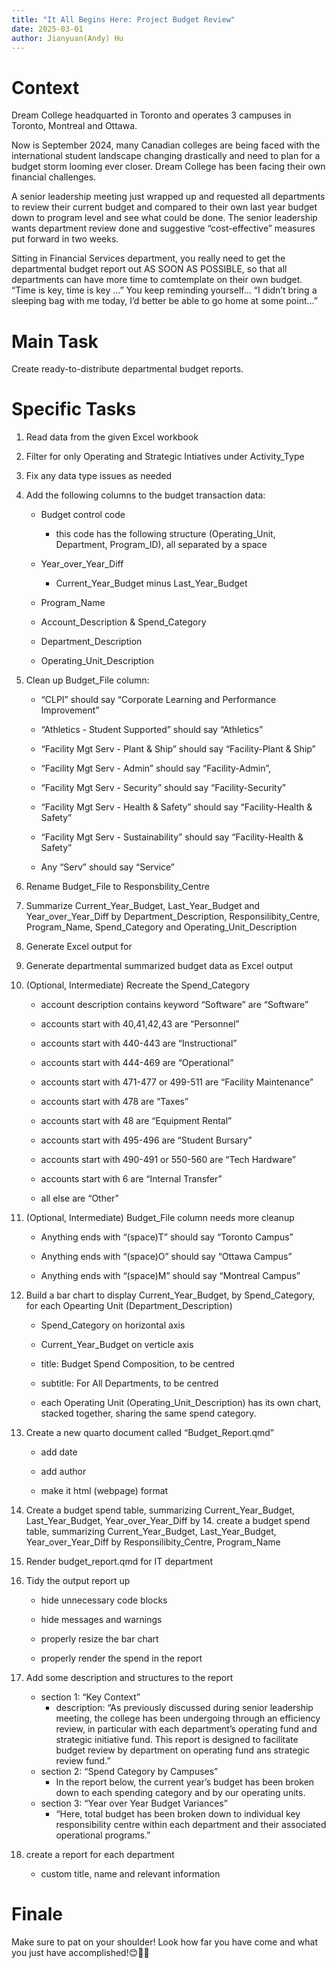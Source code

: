 ```yaml
---
title: "It All Begins Here: Project Budget Review"
date: 2025-03-01
author: Jianyuan(Andy) Hu
---
```


# Context

Dream College headquarted in Toronto and operates 3 campuses in Toronto, Montreal and Ottawa. 

Now is September 2024, many Canadian colleges are being faced with the international student landscape changing drastically and need to plan for a budget storm looming ever closer. Dream College has been facing their own financial challenges. 

A senior leadership meeting just wrapped up and requested all departments to review their current budget and compared to their own last year budget down to program level and see what could be done. The senior leadership wants department review done and suggestive "cost-effective" measures put forward in two weeks. 

Sitting in Financial Services department, you really need to get the departmental budget report out AS SOON AS POSSIBLE, so that all departments can have more time to comtemplate on their own budget. "Time is key, time is key ..." You keep reminding yourself... "I didn't bring a sleeping bag with me today, I'd better be able to go home at some point..."

# Main Task

Create ready-to-distribute departmental budget reports. 

# Specific Tasks

1. Read data from the given Excel workbook

2. Filter for only Operating and Strategic Intiatives under Activity_Type

3. Fix any data type issues as needed

4. Add the following columns to the budget transaction data:

    - Budget control code
        - this code has the following structure (Operating_Unit, Department, Program_ID), all separated by a space
    
    - Year_over_Year_Diff
        - Current_Year_Budget minus Last_Year_Budget
    
    - Program_Name
    
    - Account_Description & Spend_Category
    
    - Department_Description
    
    - Operating_Unit_Description

5. Clean up Budget_File column:
  
    - "CLPI" should say "Corporate Learning and Performance Improvement"
    
    - "Athletics - Student Supported" should say "Athletics"
    
    - "Facility Mgt Serv - Plant & Ship" should say "Facility-Plant & Ship"
    
    - "Facility Mgt Serv - Admin" should say "Facility-Admin", 
    
    - "Facility Mgt Serv - Security" should say "Facility-Security"
    
    - "Facility Mgt Serv - Health & Safety" should say "Facility-Health & Safety"
    
    - "Facility Mgt Serv - Sustainability" should say "Facility-Health & Safety"

    - Any "Serv" should say "Service"

6. Rename Budget_File to Responsbility_Centre

7. Summarize Current_Year_Budget, Last_Year_Budget and Year_over_Year_Diff by Department_Description, Responsilibity_Centre, Program_Name, Spend_Category and Operating_Unit_Description

8. Generate Excel output for 

9. Generate departmental summarized budget data as Excel output

10. (Optional, Intermediate) Recreate the Spend_Category
    - account description contains keyword "Software" are "Software"

    - accounts start with 40,41,42,43 are "Personnel"

    - accounts start with 440-443 are "Instructional"

    - accounts start with 444-469 are "Operational"

    - accounts start with 471-477 or 499-511 are "Facility Maintenance"

    - accounts start with 478 are "Taxes"

    - accounts start with 48 are "Equipment Rental"

    - accounts start with 495-496 are "Student Bursary"

    - accounts start with 490-491 or 550-560 are "Tech Hardware"

    - accounts start with 6 are "Internal Transfer"

    - all else are "Other"

11. (Optional, Intermediate) Budget_File column needs more cleanup

    - Anything ends with "(space)T" should say "Toronto Campus"

    - Anything ends with "(space)O" should say "Ottawa Campus"

    - Anything ends with "(space)M" should say "Montreal Campus"

12. Build a bar chart to display Current_Year_Budget, by Spend_Category, for each Opearting Unit (Department_Description)

    - Spend_Category on horizontal axis

    - Current_Year_Budget on verticle axis

    - title: Budget Spend Composition, to be centred

    - subtitle: For All Departments, to be centred

    - each Operating Unit (Operating_Unit_Description) has its own chart, stacked together, sharing the same spend category.

13. Create a new quarto document called "Budget_Report.qmd"

    - add date

    - add author

    - make it html (webpage) format

14. Create a budget spend table, summarizing Current_Year_Budget, Last_Year_Budget, Year_over_Year_Diff by 14. create a budget spend table, summarizing Current_Year_Budget, Last_Year_Budget, Year_over_Year_Diff by Responsilibity_Centre, Program_Name

15. Render budget_report.qmd for IT department

16. Tidy the output report up 

    - hide unnecessary code blocks

    - hide messages and warnings

    - properly resize the bar chart

    - properly render the spend in the report

17. Add some description and structures to the report
    - section 1: "Key Context"
        - description: "As previously discussed during senior leadership meeting, the college has been undergoing through an efficiency review, in particular with each department's operating fund and strategic initiative fund. This report is designed to facilitate budget review by department on operating fund ans strategic review fund."
    - section 2: "Spend Category by Campuses"
        - In the report below, the current year's budget has been broken down to each spending category and by our operating units.
    - section 3: "Year over Year Budget Variances"
        - "Here, total budget has been broken down to individual key responsibility centre within each department and their associated operational programs."
17. create a report for each department
    - custom title, name and relevant information

# Finale

Make sure to pat on your shoulder! Look how far you have come and what you just have accomplished!😊🎉🎉
